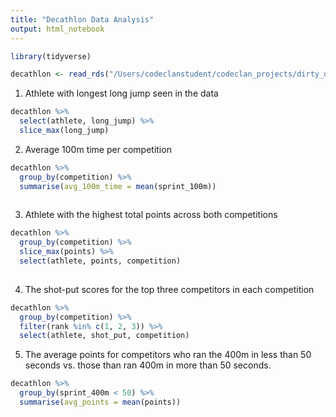```yaml
---
title: "Decathlon Data Analysis"
output: html_notebook
---
```


```r
library(tidyverse)

decathlon <- read_rds("/Users/codeclanstudent/codeclan_projects/dirty_data_project_karolina/task1/clean_data/decathlon.rds")
```


1. Athlete with longest long jump seen in the data

```r
decathlon %>%
  select(athlete, long_jump) %>% 
  slice_max(long_jump)
```
2. Average 100m time per competition

```r
decathlon %>% 
  group_by(competition) %>%
  summarise(avg_100m_time = mean(sprint_100m))
  
```

3. Athlete with the highest total points across both competitions

```r
decathlon %>% 
  group_by(competition) %>% 
  slice_max(points) %>% 
  select(athlete, points, competition)
  
```

4. The shot-put scores for the top three competitors in each competition

```r
decathlon %>% 
  group_by(competition) %>% 
  filter(rank %in% c(1, 2, 3)) %>% 
  select(athlete, shot_put, competition)
```
5. The average points for competitors who ran the 400m in less than 50 seconds vs. those than ran 400m in more than 50 seconds.

```r
decathlon %>% 
  group_by(sprint_400m < 50) %>% 
  summarise(avg_points = mean(points))
  
```


